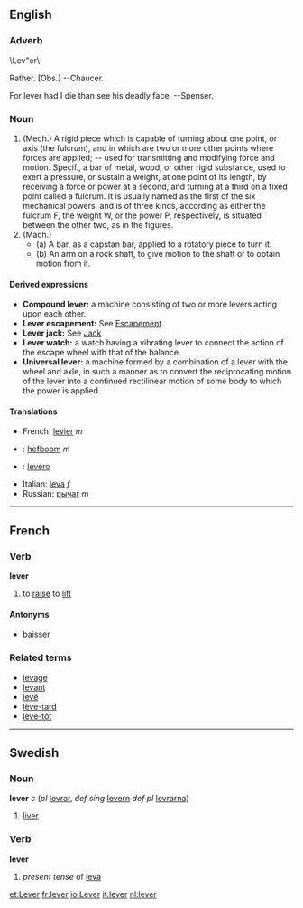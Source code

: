 ==English==
===Adverb===
\Lev"er\

Rather. [Obs.] --Chaucer.

For lever had I die than see his deadly face. --Spenser.

===Noun===                                               

# (Mech.) A rigid piece which is capable of turning about one point, or axis (the fulcrum), and in which are two or more other points where forces are applied; -- used for transmitting and modifying force and motion. Specif., a   bar of metal, wood, or other rigid substance, used to exert a pressure, or sustain a weight, at one point of its length, by receiving a force or power at a second, and turning at a third on a fixed point called a fulcrum. It is usually named as the first of the six mechanical powers, and is of three kinds, according as either the fulcrum F, the weight W, or the power P, respectively, is situated between the other two, as in the figures.
# (Mach.)
#*(a) A bar, as a capstan bar, applied to a rotatory piece to turn it.
#*(b) An arm on a rock shaft, to give motion to the shaft or to obtain motion from it.

====Derived expressions====
*'''Compound lever:''' a machine consisting of two or more levers acting upon each other.
*'''Lever escapement:''' See [[Escapement]].
*'''Lever jack:''' See [[Jack]]
*'''Lever watch:''' a watch having a vibrating lever to connect the action of the escape wheel with that of the balance.
*'''Universal lever:''' a machine formed by a combination of a lever with the wheel and axle, in such a manner as to convert the reciprocating motion of the lever into a continued rectilinear motion of some body to which the power is applied.

====Translations====

*French: [[levier]] ''m''
*{{nl}}: [[hefboom]] ''m''
* {{io}} : [[levero]]
*Italian: [[leva]] ''f''
*Russian: [[рычаг]] ''m''

----

==French==
===Verb===
'''lever'''

# to [[raise]] to [[lift]]

====Antonyms====
*[[baisser]]

===Related terms===
*[[levage]]
*[[levant]]
*[[levé]]
*[[lève-tard]]
*[[lève-tôt]]

----

==Swedish==
===Noun===
'''lever''' ''c'' (''pl'' [[levrar]], ''def sing'' [[levern]] ''def pl'' [[levrarna]])

#[[liver]]

===Verb===
'''lever'''

#''present tense'' of [[leva]]

[[et:Lever]]
[[fr:lever]]
[[io:Lever]]
[[it:lever]]
[[nl:lever]]